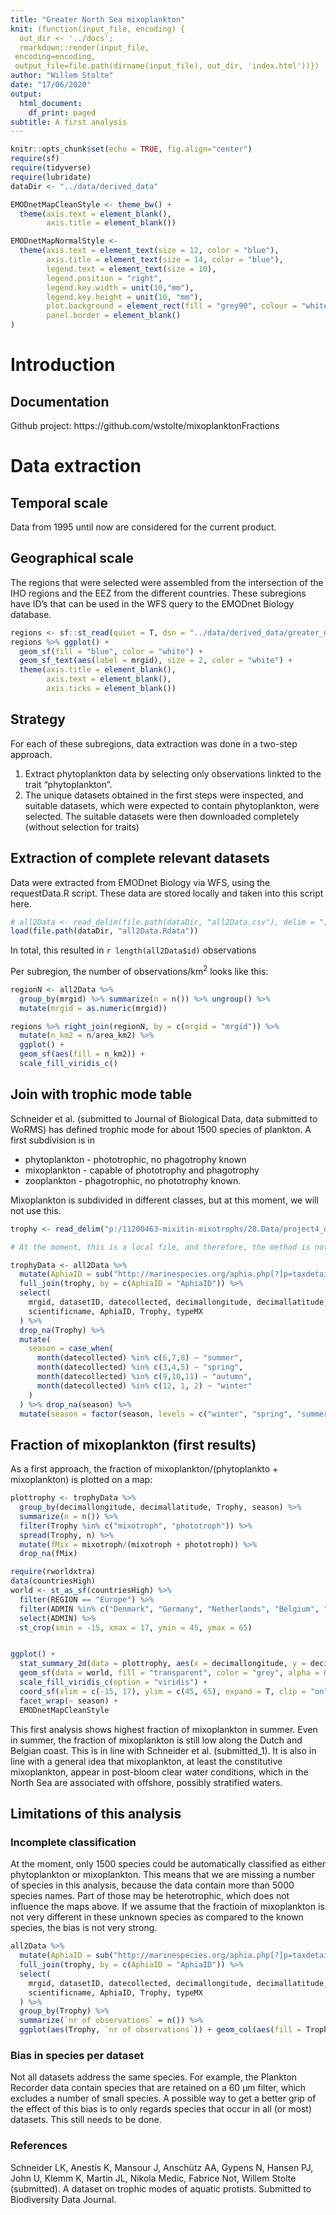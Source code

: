 ```yaml
---
title: "Greater North Sea mixoplankton"
knit: (function(input_file, encoding) {
  out_dir <- '../docs';
  rmarkdown::render(input_file,
 encoding=encoding,
 output_file=file.path(dirname(input_file), out_dir, 'index.html'))})
author: "Willem Stolte"
date: "17/06/2020"
output:
  html_document:
    df_print: paged
subtitle: A first analysis
---
```



```r
knitr::opts_chunk$set(echo = TRUE, fig.align="center")
require(sf)
require(tidyverse)
require(lubridate)
dataDir <- "../data/derived_data"
```

```r
EMODnetMapCleanStyle <- theme_bw() +
  theme(axis.text = element_blank(),
        axis.title = element_blank())

EMODnetMapNormalStyle <- 
  theme(axis.text = element_text(size = 12, color = "blue"),
        axis.title = element_text(size = 14, color = "blue"),
        legend.text = element_text(size = 10),
        legend.position = "right",
        legend.key.width = unit(10,"mm"),
        legend.key.height = unit(10, "mm"),
        plot.background = element_rect(fill = "grey90", colour = "white", size = 0),
        panel.border = element_blank()
)


```


# Introduction

## Documentation

Github project: https://github.com/wstolte/mixoplanktonFractions

# Data extraction

## Temporal scale

Data from 1995 until now are considered for the current product.

## Geographical scale

The regions that were selected were assembled from the intersection of the IHO regions and the EEZ from the different countries. These subregions have ID's that can be used in the WFS query to the EMODnet Biology database.

```r
regions <- sf::st_read(quiet = T, dsn = "../data/derived_data/greater_north_sea-selection_from_eez-iho_v4.geojson")
regions %>% ggplot() +
  geom_sf(fill = "blue", color = "white") +
  geom_sf_text(aes(label = mrgid), size = 2, color = "white") +
  theme(axis.title = element_blank(),
        axis.text = element_blank(),
        axis.ticks = element_blank())
```

## Strategy

For each of these subregions, data extraction was done in a two-step approach. 

1. Extract phytoplankton data by selecting only observations linkted to the trait "phytoplankton".
1. The unique datasets obtained in the first steps were inspected, and suitable datasets, which were expected to contain phytoplankton, were selected. The suitable datasets were then downloaded completely (without selection for traits)


## Extraction of complete relevant datasets

Data were extracted from EMODnet Biology via WFS, using the requestData.R script. These data are stored locally and taken into this script here. 


```r
# all2Data <- read_delim(file.path(dataDir, "all2Data.csv"), delim = ";")
load(file.path(dataDir, "all2Data.Rdata"))
```

In total, this resulted in `r length(all2Data$id)` observations

Per subregion, the number of observations/km^2^ looks like this:

```r
regionN <- all2Data %>%
  group_by(mrgid) %>% summarize(n = n()) %>% ungroup() %>%
  mutate(mrgid = as.numeric(mrgid))

regions %>% right_join(regionN, by = c(mrgid = "mrgid")) %>%
  mutate(n_km2 = n/area_km2) %>%
  ggplot() +
  geom_sf(aes(fill = n_km2)) +
  scale_fill_viridis_c()
```


## Join with trophic mode table

Schneider et al. (submitted to Journal of Biological Data, data submitted to WoRMS) has defined trophic mode for about 1500 species of plankton. A first subdivision is in 

* phytoplankton - phototrophic, no phagotrophy known
* mixoplankton - capable of phototrophy and phagotrophy
* zooplankton - phagotrophic, no phototrophy known.

Mixoplankton is subdivided in different classes, but at this moment, we will not use this. 


```r
trophy <- read_delim("p:/11200463-mixitin-mixotrophs/20.Data/project4_dataPaperTrophy/p7List_All.csv", delim = ";", guess_max = 10000)

# At the moment, this is a local file, and therefore, the method is not fully reproducible yet. However, these data have been submitted to WoRMS as traits, and they will come available as trait data during summer 2020. 

```



```r
trophyData <- all2Data %>% 
  mutate(AphiaID = sub("http://marinespecies.org/aphia.php[?]p=taxdetails&id=", "", aphiaid, )) %>% 
  full_join(trophy, by = c(AphiaID = "AphiaID")) %>% 
  select(
    mrgid, datasetID, datecollected, decimallongitude, decimallatitude,
    scientificname, AphiaID, Trophy, typeMX
  ) %>%
  drop_na(Trophy) %>%
  mutate(
    season = case_when(
      month(datecollected) %in% c(6,7,8) ~ "summer", 
      month(datecollected) %in% c(3,4,5) ~ "spring", 
      month(datecollected) %in% c(9,10,11) ~ "autumn", 
      month(datecollected) %in% c(12, 1, 2) ~ "winter"
    )
  ) %>% drop_na(season) %>%
  mutate(season = factor(season, levels = c("winter", "spring", "summer", "autumn")))


```

## Fraction of mixoplankton (first results)

As a first approach, the fraction of mixoplankton/(phytoplankto + mixoplankton) is plotted on a map:


```r
plottrophy <- trophyData %>%
  group_by(decimallongitude, decimallatitude, Trophy, season) %>%
  summarize(n = n()) %>%
  filter(Trophy %in% c("mixotroph", "phototroph")) %>%
  spread(Trophy, n) %>%
  mutate(fMix = mixotroph/(mixotroph + phototroph)) %>%
  drop_na(fMix)

require(rworldxtra)
data(countriesHigh)
world <- st_as_sf(countriesHigh) %>% 
  filter(REGION == "Europe") %>%
  filter(ADMIN %in% c("Denmark", "Germany", "Netherlands", "Belgium", "United Kingdom", "France", "Norway", "Sweden", "Ireland")) %>%
  select(ADMIN) %>%
  st_crop(xmin = -15, xmax = 17, ymin = 45, ymax = 65)


ggplot() +
  stat_summary_2d(data = plottrophy, aes(x = decimallongitude, y = decimallatitude, z=fMix), fun=mean, binwidth = c(1,0.5)) +
  geom_sf(data = world, fill = "transparent", color = "grey", alpha = 0) +
  scale_fill_viridis_c(option = "viridis") +
  coord_sf(xlim = c(-15, 17), ylim = c(45, 65), expand = T, clip = "on") +
  facet_wrap(~ season) +
  EMODnetMapCleanStyle
```


This first analysis shows highest fraction of mixoplankton in summer. Even in summer, the fraction of mixoplankton is still low along the Dutch and Belgian coast. This is in line with Schneider et al. (submitted_1). It is also in line with a general idea that mixoplankton, at least the constitutive mixoplankton, appear in post-bloom clear water conditions, which in the North Sea are associated with offshore, possibly stratified waters. 


## Limitations of this analysis

### Incomplete classification

At the moment, only 1500 species could be automatically classified as either phytoplankton or mixoplankton. This means that we are missing a number of species in this analysis, because the data contain more than 5000 species names. Part of those may be heterotrophic, which does not influence the maps above. If we assume that the fractioin of mixoplankton is not very different in these unknown species as compared to the known species, the bias is not very strong. 

```r
all2Data %>% 
  mutate(AphiaID = sub("http://marinespecies.org/aphia.php[?]p=taxdetails&id=", "", aphiaid, )) %>% 
  full_join(trophy, by = c(AphiaID = "AphiaID")) %>% 
  select(
    mrgid, datasetID, datecollected, decimallongitude, decimallatitude,
    scientificname, AphiaID, Trophy, typeMX
  ) %>%
  group_by(Trophy) %>%
  summarize(`nr of observations` = n()) %>%
  ggplot(aes(Trophy, `nr of observations`)) + geom_col(aes(fill = Trophy))
```



### Bias in species per dataset

Not all datasets address the same species. For example, the Plankton Recorder data contain species that are retained on a 60 µm filter, which excludes a number of small species. A possible way to get a better grip of the effect of this bias is to only regards species that occur in all (or most) datasets. This still needs to be done. 


### References 

Schneider LK, Anestis K, Mansour J, Anschütz AA, Gypens N, Hansen PJ, John U, Klemm K, Martin JL, Nikola Medic, Fabrice Not, Willem Stolte (submitted). A dataset on trophic modes of aquatic protists. Submitted to Biodiversity Data Journal.









